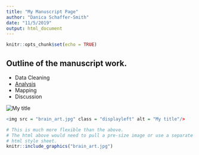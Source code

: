 ```yaml
---
title: "My Manuscript Page"
author: "Danica Schaffer-Smith"
date: "11/5/2019"
output: html_document
---
```


```r
knitr::opts_chunk$set(echo = TRUE)
```

## Outline of the manuscript work.

- Data Cleaning
- [Analysis](exercise_markdown.html)
- Mapping
- Discussion

<!-- This code is commented out -->
<img src = "brain_art.jpg" class = "displayleft" alt = "My title"/>

```r
<img src = "brain_art.jpg" class = "displayleft" alt = "My title"/>
```


```r
# This is much more flexible than the above. 
# The html above would need to pull a pre-size image or use a separate
# html style sheet. 
knitr::include_graphics("brain_art.jpg")
```



